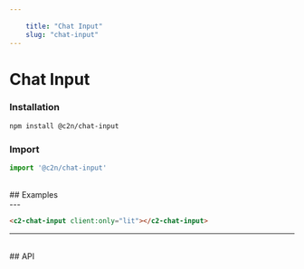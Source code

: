 ```yaml
---
    
    title: "Chat Input"
    slug: "chat-input"
---
```




# Chat Input

### Installation

```bash tag=CodeBlock
npm install @c2n/chat-input
```

### Import

```typescript tag=CodeBlock
import '@c2n/chat-input'
```

<br />
## Examples
<br />
---

```html tag=MdxCodeBlock,compack=true,component=c2-chat-input
<c2-chat-input client:only="lit"></c2-chat-input>
```

---

<br />
## API

<ApiTable componentTag="c2-chat-input"></ApiTable>
